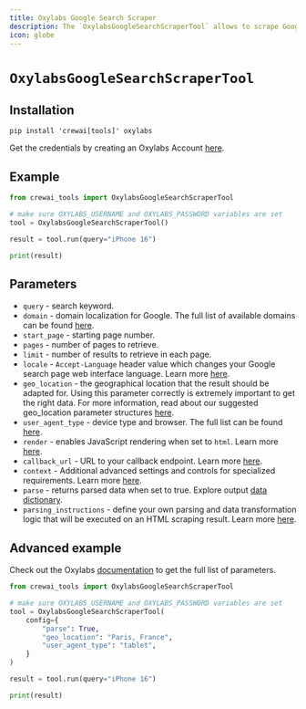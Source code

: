 ```yaml
---
title: Oxylabs Google Search Scraper
description: The `OxylabsGoogleSearchScraperTool` allows to scrape Google search results. It supports output parsing, rendered scraping, callback urls, pagination as well as different geolocation, domains, and user agent types.
icon: globe
---
```


# `OxylabsGoogleSearchScraperTool`


## Installation

```shell
pip install 'crewai[tools]' oxylabs
```

Get the credentials by creating an Oxylabs Account [here](https://oxylabs.io).

## Example

```python
from crewai_tools import OxylabsGoogleSearchScraperTool

# make sure OXYLABS_USERNAME and OXYLABS_PASSWORD variables are set
tool = OxylabsGoogleSearchScraperTool()

result = tool.run(query="iPhone 16")

print(result)
```

## Parameters

- `query` - search keyword.
- `domain` - domain localization for Google. The full list of available domains can be found [here](https://files.gitbook.com/v0/b/gitbook-x-prod.appspot.com/o/spaces%2FiwDdoZGfMbUe5cRL2417%2Fuploads%2FS6e9iUtXb5YkRLlfQdm6%2Flocale.json?alt=media&token=435886ac-6223-42d4-8204-1e7d53512a42).
- `start_page` - starting page number.
- `pages` - number of pages to retrieve.
- `limit` - number of results to retrieve in each page.
- `locale` - `Accept-Language` header value which changes your Google search page web interface language. Learn more [here](https://developers.oxylabs.io/scraper-apis/web-scraper-api/features/localization/domain-locale-results-language#locale-1).
- `geo_location` - the geographical location that the result should be adapted for. Using this parameter correctly is extremely important to get the right data. For more information, read about our suggested geo_location parameter structures [here](https://developers.oxylabs.io/scraper-apis/web-scraper-api/features/localization/serp-localization#google).
- `user_agent_type` - device type and browser. The full list can be found [here](https://developers.oxylabs.io/scraper-apis/web-scraper-api/features/http-context-and-job-management/user-agent-type).
- `render` - enables JavaScript rendering when set to `html`. Learn more [here](https://developers.oxylabs.io/scraper-apis/web-scraper-api/features/js-rendering-and-browser-control/javascript-rendering).
- `callback_url` - URL to your callback endpoint. Learn more [here](https://developers.oxylabs.io/scraper-apis/web-scraper-api/integration-methods/push-pull#callback).
- `context` - Additional advanced settings and controls for specialized requirements. Learn more [here](https://developers.oxylabs.io/scraping-solutions/web-scraper-api/targets/google/search/search#other).
- `parse` - returns parsed data when set to true. Explore output [data dictionary](https://developers.oxylabs.io/scraper-apis/web-scraper-api/targets/google/search/search#output-data-dictionary).
- `parsing_instructions` - define your own parsing and data transformation logic that will be executed on an HTML scraping result. Learn more [here](https://developers.oxylabs.io/scraper-apis/web-scraper-api/features/result-processing-and-storage/custom-parser/parsing-instruction-examples).

## Advanced example

Check out the Oxylabs [documentation](https://developers.oxylabs.io/scraper-apis/web-scraper-api/targets/google/search/search) to get the full list of parameters.

```python
from crewai_tools import OxylabsGoogleSearchScraperTool

# make sure OXYLABS_USERNAME and OXYLABS_PASSWORD variables are set
tool = OxylabsGoogleSearchScraperTool(
    config={
        "parse": True,
        "geo_location": "Paris, France",
        "user_agent_type": "tablet",
    }
)

result = tool.run(query="iPhone 16")

print(result)
```
